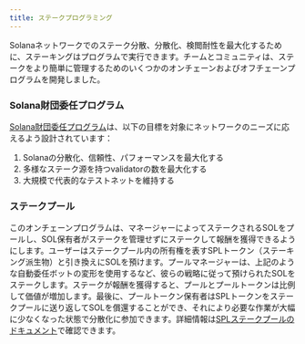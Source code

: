 ```yaml
---
title: ステークプログラミング
---
```


Solanaネットワークでのステーク分散、分散化、検閲耐性を最大化するために、ステーキングはプログラムで実行できます。チームとコミュニティは、ステークをより簡単に管理するためのいくつかのオンチェーンおよびオフチェーンプログラムを開発しました。

### Solana財団委任プログラム

[Solana財団委任プログラム](https://solana.org/delegation-program)は、以下の目標を対象にネットワークのニーズに応えるよう設計されています：

1. Solanaの分散化、信頼性、パフォーマンスを最大化する
2. 多様なステーク源を持つvalidatorの数を最大化する
3. 大規模で代表的なテストネットを維持する

### ステークプール

このオンチェーンプログラムは、マネージャーによってステークされるSOLをプールし、SOL保有者がステークを管理せずにステークして報酬を獲得できるようにします。ユーザーはステークプール内の所有権を表すSPLトークン（ステーキング派生物）と引き換えにSOLを預けます。プールマネージャーは、上記のような自動委任ボットの変形を使用するなど、彼らの戦略に従って預けられたSOLをステークします。ステークが報酬を獲得すると、プールとプールトークンは比例して価値が増加します。最後に、プールトークン保有者はSPLトークンをステークプールに送り返してSOLを償還することができ、それにより必要な作業が大幅に少なくなった状態で分散化に参加できます。詳細情報は[SPLステークプールのドキュメント](https://spl.solana.com/stake-pool)で確認できます。
